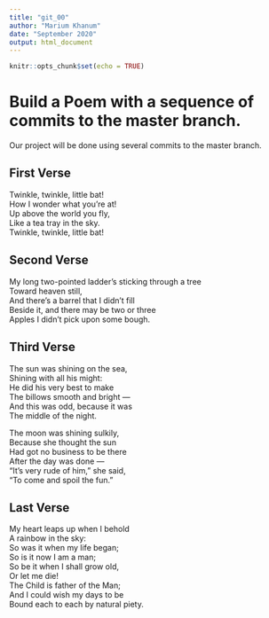 ```yaml
---
title: "git_00"
author: "Marium Khanum"
date: "September 2020"
output: html_document
---
```


```r
knitr::opts_chunk$set(echo = TRUE)
```
# Build a Poem with a sequence of commits to the master branch.
Our project will be done using several commits to the master branch.
<!-- Do not modify or change any text in "!--" bracketed areas such as this --- these are instructions to
you, if you change any of this the git program will notice it and compromise your git merging strategy !-->

## First Verse 
<!--Put the first five lines of a poem by Lewis Carrol in this section!-->

Twinkle, twinkle, little bat!  
How I wonder what you're at!  
Up above the world you fly,  
Like a tea tray in the sky.  
Twinkle, twinkle, little bat!  


## Second Verse
<!--Put the first five lines of a poem by Robert Frost here!-->

My long two-pointed ladder's sticking through a tree  
Toward heaven still,  
And there's a barrel that I didn't fill  
Beside it, and there may be two or three  
Apples I didn't pick upon some bough.  



## Third Verse
<!--Put the first two verses of The Walrus and the Carpenter here!-->

The sun was shining on the sea,  
      Shining with all his might:  
He did his very best to make  
      The billows smooth and bright —  
And this was odd, because it was  
      The middle of the night.  
  
The moon was shining sulkily,  
      Because she thought the sun  
Had got no business to be there  
      After the day was done —  
"It's very rude of him," she said,  
      "To come and spoil the fun."  

## Last Verse
<!--Put a short poem of your choice 8-20 lines,here!-->

My heart leaps up when I behold  
A rainbow in the sky:  
So was it when my life began;  
So is it now I am a man;  
So be it when I shall grow old,  
Or let me die!  
The Child is father of the Man;  
And I could wish my days to be  
Bound each to each by natural piety.  
